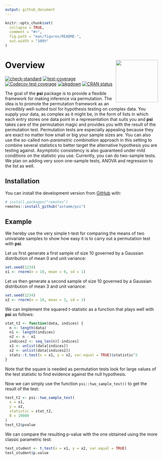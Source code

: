 ```yaml
---
output: github_document
---
```


<!-- README.md is generated from README.Rmd. Please edit that file -->

```r
knitr::opts_chunk$set(
  collapse = TRUE,
  comment = "#>",
  fig.path = "man/figures/README-",
  out.width = "100%"
)
```

# Overview <a href='https://astamm.github.io/psi'><img src='man/figures/logo.png' align="right" height="139" /></a>

<!-- badges: start -->
[![check-standard](https://github.com/astamm/psi/workflows/R-CMD-check/badge.svg)](https://github.com/astamm/psi/actions)
[![test-coverage](https://github.com/astamm/psi/workflows/test-coverage/badge.svg)](https://github.com/astamm/psi/actions)
[![Codecov test coverage](https://codecov.io/gh/astamm/psi/branch/master/graph/badge.svg)](https://codecov.io/gh/astamm/psi?branch=master)
[![pkgdown](https://github.com/astamm/psi/workflows/pkgdown/badge.svg)](https://github.com/astamm/psi/actions)
[![CRAN status](https://www.r-pkg.org/badges/version/psi)](https://CRAN.R-project.org/package=psi)
<!-- badges: end -->

The goal of the **psi** package is to provide a flexible framework for making inference via permutation. The idea is to promote the permutation framework as an incredibly well-suited tool for hypothesis testing on complex data. You supply your data, as complex as it might be, in the form of lists in which each entry stores one data point in a representation that suits you and **psi** takes care of the permutation magic and provides you with the result of the permutation test. Permutation tests are especially appealing because they are exact no matter how small or big your sample sizes are. You can also use the so-called *non-parametric combination* approach in this setting to combine several statistics to better target the alternative hypothesis you are testing against. Asymptotic consistency is also guaranteed under mild conditions on the statistic you use. Currently, you can do two-sample tests. We plan on adding very soon one-sample tests, ANOVA and regression to the list as well.

## Installation

You can install the development version from [GitHub](https://github.com/) with:

``` r
# install.packages("remotes")
remotes::install_github("astamm/psi")
```
## Example

We hereby use the very simple t-test for comparing the means of two univariate samples to show how easy it is to carry out a permutation test with **psi**.

Let us first generate a first sample of size 10 governed by a Gaussian distribution of mean 0 and unit variance:
```r
set.seed(1234)
x1 <- rnorm(n = 10, mean = 0, sd = 1)
```

Let us then generate a second sample of size 10 governed by a Gaussian distribution of mean 3 and unit variance:
```r
set.seed(1234)
x2 <- rnorm(n = 10, mean = 3, sd = 1)
```

We can implement the squared $t$-statistic as a function that plays well with **psi** as follows:
```r
stat_t2 <- function(data, indices) {
  n <- length(data)
  n1 <- length(indices)
  n2 <- n - n1
  indices2 <- seq_len(n)[-indices]
  x1 <- unlist(data[indices])
  x2 <- unlist(data[indices2])
  stats::t.test(x = x1, y = x2, var.equal = TRUE)$statistic^2
}
```

Note that the square is needed as permutation tests look for large values of the test statistic to find evidence against the null hypothesis.

Now we can simply use the function `psi::two_sample_test()` to get the result of the test:
```r
test_t2 <- psi::two_sample_test(
  x = x1, 
  y = x2, 
  statistic = stat_t2, 
  B = 10000
)
test_t2$pvalue
```

We can compare the resulting p-value with the one obtained using the more classic parametric test:
```r
test_student <- t.test(x = x1, y = x2, var.equal = TRUE)
test_student$p.value
```
